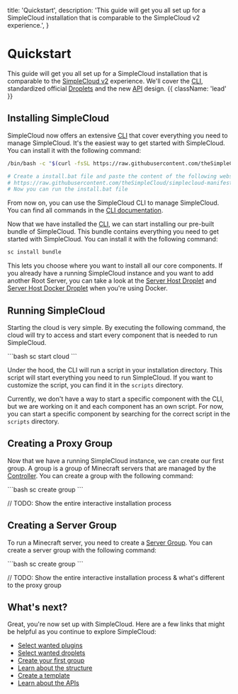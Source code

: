 
  title: 'Quickstart',
  description:
    'This guide will get you all set up for a SimpleCloud installation that is comparable to the SimpleCloud v2 experience.',
}

# Quickstart

This guide will get you all set up for a SimpleCloud installation that is comparable to the [SimpleCloud v2](https://github.com/theSimpleCloud/SimpleCloud) experience. We'll cover the [CLI](/cli), standardized official [Droplets](/droplets) and the new [API](/api) design.  {{ className: 'lead' }}

## Installing SimpleCloud

SimpleCloud now offers an extensive [CLI](/cli) that cover everything you need to manage SimpleCloud. It's the easiest way to get started with SimpleCloud. You can install it with the following command:

<CodeGroup>

```bash {{ title: 'Unix' }}
/bin/bash -c "$(curl -fsSL https://raw.githubusercontent.com/theSimpleCloud/simplecloud-manifest/HEAD/install.sh)"
```

```bash {{ title: 'Windows'}}
# Create a install.bat file and paste the content of the following website into it:
# https://raw.githubusercontent.com/theSimpleCloud/simplecloud-manifest/HEAD/install.bat
# Now you can run the install.bat file
```
</CodeGroup>

From now on, you can use the SimpleCloud CLI to manage SimpleCloud. You can find all commands in the [CLI documentation](/cli).

Now that we have installed the [CLI](/cli), we can start installing our pre-built bundle of SimpleCloud. This bundle contains everything you need to get started with SimpleCloud. You can install it with the following command:
<CodeGroup>
```bash
sc install bundle
```
</CodeGroup>

This lets you choose where you want to install all our core components. If you already have a running SimpleCloud instance and you want to add another Root Server, you can take a look at the [Server Host Droplet](/droplet/serverhost) and [Server Host Docker Droplet](/droplet/serverhost-docker) when you're using Docker.

## Running SimpleCloud

Starting the cloud is very simple. By executing the following command, the cloud will try to access and start every component that is needed to run SimpleCloud.

<CodeGroup>
```bash
sc start cloud
```
</CodeGroup>

Under the hood, the CLI will run a script in your installation directory. This script will start everything you need to run SimpleCloud. If you want to customize the script, you can find it in the `scripts` directory.

Currently, we don't have a way to start a specific component with the CLI, but we are working on it and each component has an own script. For now, you can start a specific component by searching for the correct script in the `scripts` directory.

## Creating a Proxy Group

Now that we have a running SimpleCloud instance, we can create our first group. A group is a group of Minecraft servers that are managed by the [Controller](/controller). You can create a group with the following command:

<CodeGroup>
```bash
sc create group
```
</CodeGroup>

// TODO: Show the entire interactive installation process

## Creating a Server Group

To run a Minecraft server, you need to create a [Server Group](/server-group). You can create a server group with the following command:

<CodeGroup>
```bash
sc create group
```
</CodeGroup>

// TODO: Show the entire interactive installation process & what's different to the proxy group

## What's next?

Great, you're now set up with SimpleCloud. Here are a few links that might be helpful as you continue to explore SimpleCloud:

- [Select wanted plugins](/plugin)
- [Select wanted droplets](/droplet)
- [Create your first group](/cli#server-group)
- [Learn about the structure](/structure)
- [Create a template](/droplet/serverhost#template)
- [Learn about the APIs](/api)
